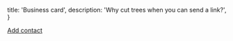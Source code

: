   title: 'Business card',
  description: 'Why cut trees when you can send a link?',
}


<QRCode text={vcard} className="max-w-xs mx-auto">
  <a href="/vcard" download="francois.best.vcf">
    Add contact
  </a>
</QRCode>
